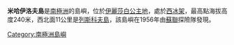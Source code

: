 {{coord|66|48|S|85|30|E|display=title|type:landmark_source:GNIS}}

'''米哈伊洛夫島'''是[[南極洲|南極洲]]的島嶼，位於[[伊麗莎白公主地|伊麗莎白公主地]]，處於[[西冰架|西冰架]]，最高點海拔高度240米，西北面11公里是[[列斯科夫島|列斯科夫島]]，該島嶼在1956年由[[蘇聯|蘇聯]]探險隊發現。

{{Antarctica-geo-stub}}
[[Category:南極洲島嶼|Category:南極洲島嶼]]